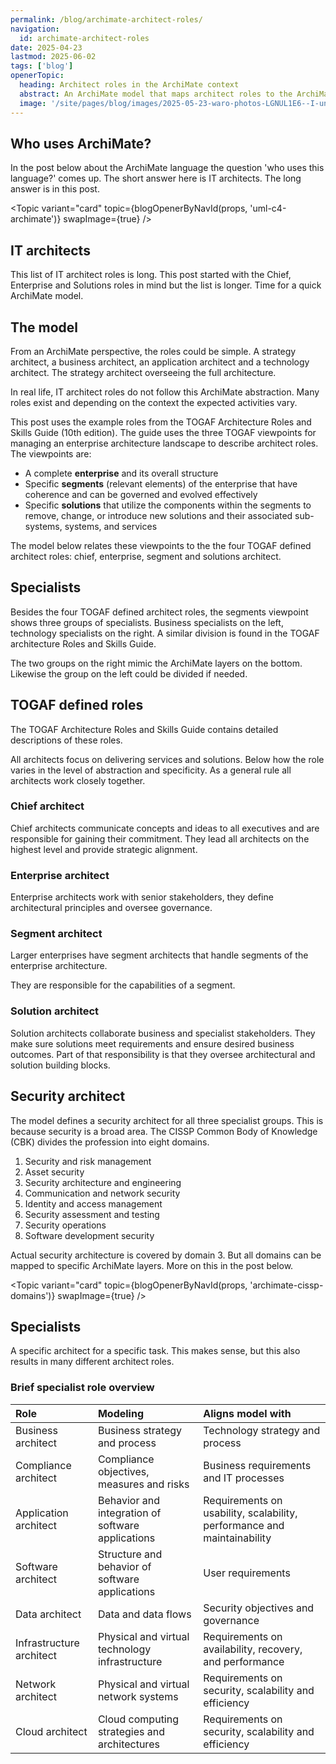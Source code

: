 ```yaml
---
permalink: /blog/archimate-architect-roles/
navigation:
  id: archimate-architect-roles
date: 2025-04-23
lastmod: 2025-06-02
tags: ['blog']
openerTopic:
  heading: Architect roles in the ArchiMate context
  abstract: An ArchiMate model that maps architect roles to the ArchiMate framework layers.
  image: '/site/pages/blog/images/2025-05-23-waro-photos-LGNUL1E6--I-unsplash.jpg'
---
```



## Who uses ArchiMate?

In the post below about the ArchiMate language the question 'who uses this
language?' comes up. The short answer here is IT architects. The long answer is
in this post.

<Topic variant="card" topic={blogOpenerByNavId(props, 'uml-c4-archimate')} swapImage={true} />

## IT architects

This list of IT architect roles is long. This post started with the Chief,
Enterprise and Solutions roles in mind but the list is longer. Time for a quick
ArchiMate model.

## The model

From an ArchiMate perspective, the roles could be simple. A strategy architect, a
business architect, an application architect and a technology architect. The
strategy architect overseeing the full architecture.

In real life, IT architect roles do not follow this ArchiMate abstraction. Many
roles exist and depending on the context the expected activities vary.

This post uses the example roles from the TOGAF Architecture Roles and Skills
Guide (10th edition). The guide uses the three TOGAF viewpoints for managing an
enterprise architecture landscape to describe architect roles. The viewpoints
are:

- A complete **enterprise** and its overall structure
- Specific **segments** (relevant elements) of the enterprise that have
  coherence and can be governed and evolved effectively
- Specific **solutions** that utilize the components within the segments to
  remove, change, or introduce new solutions and their associated sub-systems,
  systems, and services

The model below relates these viewpoints to the the four TOGAF defined architect
roles: chief, enterprise, segment and solutions architect.

<Diagram src="/site/pages/blog/images-architecture/archimate-architect-roles.svg" width="60rem" />

## Specialists

Besides the four TOGAF defined architect roles, the segments viewpoint shows
three groups of specialists. Business specialists on the left, technology
specialists on the right. A similar division is found in the TOGAF architecture
Roles and Skills Guide.

The two groups on the right mimic the ArchiMate layers on the bottom. Likewise
the group on the left could be divided if needed.

## TOGAF defined roles

The TOGAF Architecture Roles and Skills Guide contains detailed descriptions of
these roles.

All architects focus on delivering services and solutions. Below how the role
varies in the level of abstraction and specificity. As a general rule all
architects work closely together.

### Chief architect

Chief architects communicate concepts and ideas to all executives and are
responsible for gaining their commitment. They lead all architects on the
highest level and provide strategic alignment.

### Enterprise architect

Enterprise architects work with senior stakeholders, they define architectural
principles and oversee governance.

### Segment architect

Larger enterprises have segment architects that handle segments of the
enterprise architecture.

They are responsible for the capabilities of a segment.

### Solution architect

Solution architects collaborate business and specialist stakeholders. They make
sure solutions meet requirements and ensure desired business outcomes. Part of
that responsibility is that they oversee architectural and solution building
blocks.

## Security architect

The model defines a security architect for all three specialist groups. This is
because security is a broad area. The CISSP Common Body of Knowledge (CBK)
divides the profession into eight domains.

1) Security and risk management
2) Asset security
3) Security architecture and engineering
4) Communication and network security
5) Identity and access management
6) Security assessment and testing
7) Security operations
8) Software development security

Actual security architecture is covered by domain 3. But all domains can be
mapped to specific ArchiMate layers. More on this in the post below.

<Topic variant="card" topic={blogOpenerByNavId(props, 'archimate-cissp-domains')} swapImage={true} />

## Specialists

A specific architect for a specific task. This makes sense, but this
also results in many different architect roles.

### Brief specialist role overview

|Role|Modeling|Aligns model with|
|:---|:---|:---|
|Business architect |Business strategy and process|Technology strategy and process|
|Compliance architect|Compliance objectives, measures and risks|Business requirements and IT processes|
|Application architect|Behavior and integration of software applications|Requirements on usability, scalability, performance and maintainability|
|Software architect|Structure and behavior of software applications|User requirements|
|Data architect|Data and data flows|Security objectives and governance|
|Infrastructure architect|Physical and virtual technology infrastructure|Requirements on availability, recovery, and performance|
|Network architect|Physical and virtual network systems|Requirements on security, scalability and efficiency|
|Cloud architect|Cloud computing strategies and architectures|Requirements on security, scalability and efficiency|

